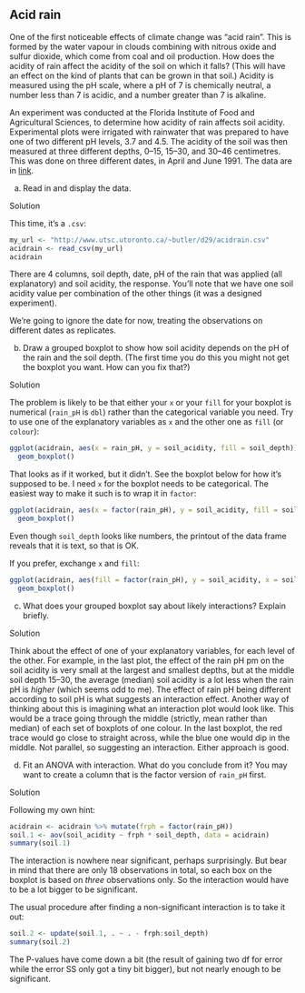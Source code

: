 ##  Acid rain


 One of the first noticeable effects of climate change was
"acid rain". This is formed by the water vapour in clouds combining
with nitrous oxide and sulfur dioxide, which come from coal and oil
production. How does the acidity of rain affect the acidity of the
soil on which it falls? (This will have an effect on the kind of
plants that can be grown in that soil.) Acidity is measured using the
pH scale, where a pH of 7 is chemically neutral, a number less than 7
is acidic, and a number greater than 7 is alkaline.

An experiment was conducted at the Florida Institute of Food and
Agricultural Sciences, to determine how acidity of rain affects soil
acidity. Experimental plots were irrigated with rainwater that was
prepared to have one of two different pH levels, 3.7 and 4.5. The
acidity of the soil was then measured at three different depths,
0--15, 15--30, and 30--46 centimetres. This was done on three
different dates, in April and June 1991. The data are in
[link](http://www.utsc.utoronto.ca/~butler/d29/acidrain.csv).



(a) Read in and display the data.

Solution


This time, it's a `.csv`:

```r
my_url <- "http://www.utsc.utoronto.ca/~butler/d29/acidrain.csv"
acidrain <- read_csv(my_url)
acidrain
```

 

There are 4 columns, soil depth, date, pH of the rain that was
applied (all explanatory) and soil acidity, the response. You'll note
that we have one soil acidity value per combination of the other
things (it was a designed experiment).

We're going to ignore the date for now, treating the observations on
different dates as replicates.


(b) Draw a grouped boxplot to show how soil acidity depends on
the pH of the rain and the soil depth. (The first time you do this
you might not get the boxplot you want. How can you fix that?)

Solution


The problem is likely to be that either your `x` or your
`fill` for your boxplot is numerical (`rain_pH` is
`dbl`) rather than the categorical variable you need.
Try to use one of the explanatory variables as `x` and the other
one as `fill` (or `colour`):
```r
ggplot(acidrain, aes(x = rain_pH, y = soil_acidity, fill = soil_depth)) +
  geom_boxplot()
```

     

That looks as if it worked, but it didn't. See the boxplot below for
how it's supposed to be.  I need `x` for the boxplot needs to
be categorical. The easiest way to make it such is to wrap it in
`factor`:

```r
ggplot(acidrain, aes(x = factor(rain_pH), y = soil_acidity, fill = soil_depth)) +
  geom_boxplot()
```

     

Even though `soil_depth` looks like numbers, the printout of
the data frame reveals that it is text, so that is OK.

If you prefer, exchange `x` and `fill`:

```r
ggplot(acidrain, aes(fill = factor(rain_pH), y = soil_acidity, x = soil_depth)) +
  geom_boxplot()
```

     


(c) What does your grouped boxplot say about likely
interactions? Explain briefly.

Solution


Think about the effect of one of your explanatory variables, for
each level of the other. For example, in the last plot, the effect
of the rain pH pm on the soil acidity is very small at the largest
and smallest depths, but at the middle soil depth 15--30, the
average (median) soil acidity is a lot less when the rain pH is
*higher* (which seems odd to me). The effect of rain pH being
different according to soil pH is what suggests an interaction
effect. 
Another way of thinking about this is imagining what an
interaction plot would look like. This would be a trace going
through the middle (strictly, mean rather than median) of each set
of boxplots of one colour. In the last boxplot, the red trace
would go close to straight across, while the blue one would dip in
the middle. Not parallel, so suggesting an interaction.
Either approach is good.


(d) Fit an ANOVA with interaction. What do you conclude from
it? You may want to create a column that is the factor version of
`rain_pH` first.

Solution


Following my own hint:
```r
acidrain <- acidrain %>% mutate(frph = factor(rain_pH))
soil.1 <- aov(soil_acidity ~ frph * soil_depth, data = acidrain)
summary(soil.1)
```

 

The interaction is nowhere near significant, perhaps surprisingly. But
bear in mind that there are only 18 observations in total, so each box
on the boxplot is based on *three* observations only. So the
interaction would have to be a lot bigger to be significant.

The usual procedure after finding a non-significant
interaction is to take it out:

```r
soil.2 <- update(soil.1, . ~ . - frph:soil_depth)
summary(soil.2)
```

 

The P-values have come down a bit (the result of gaining two df for
error while the error SS only got a tiny bit bigger), but not nearly
enough to be significant.



